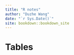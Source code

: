 ```yaml
--- 
title: "R notes"
author: "Duzhe Wang"
date: "`r Sys.Date()`"
site: bookdown::bookdown_site
---
```


# Tables

